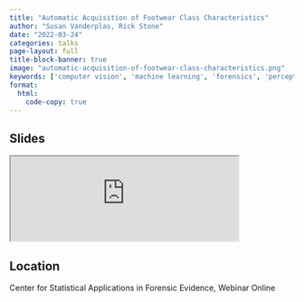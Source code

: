 ```yaml
---
title: "Automatic Acquisition of Footwear Class Characteristics"
author: "Susan Vanderplas, Rick Stone"
date: "2022-03-24"
categories: talks
page-layout: full
title-block-banner: true
image: "automatic-acquisition-of-footwear-class-characteristics.png"
keywords: ['computer vision', 'machine learning', 'forensics', 'perception', 'engineering', 'Talk']
format:
  html:
    code-copy: true
---
```

 
## Slides

<iframe src='https://srvanderplas.github.io/2022-Presentations/03-CSAFE-Webinar/#1' height='auto' width='80%'>
                        </iframe>
## Location

Center for Statistical Applications in Forensic Evidence, Webinar
Online
